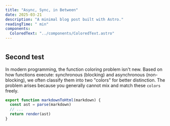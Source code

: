 ```yaml
---
title: "Async, Sync, in Between"
date: 2025-03-21
description: "A minimal blog post built with Astro."
readingTime: " min"
components:
  ColoredText: "../components/ColoredText.astro"
---
```


# 

## Second test

In modern programming, the function <ColoredText text="coloring" color="red"/> coloring problem isn't new. Based on how functions execute: synchronous (blocking) and asynchronous (non-blocking), we often classify them into two "colors" for better distinction. The problem arises because you generally cannot mix and match these ```colors``` freely.

```js
export function markdownToHtml(markdown) {
  const ast = parse(markdown)
  // ...
  return render(ast)
}
```